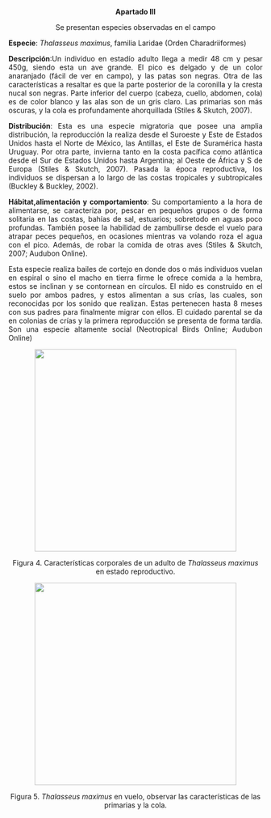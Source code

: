 
<p align="center">                             
**Apartado III**
<p>

<p align="center"> 
Se presentan especies observadas en el campo
<p>

<p align="justify">
**Especie**: *Thalasseus maximus*, familia  Laridae (Orden 	Charadriiformes)
<p>

<p align="justify">
**Descripción**:Un individuo en estadío adulto llega a medir 48 cm y pesar 450g, siendo esta un ave grande. El pico es delgado y de un color anaranjado (fácil de ver en campo), y las patas son negras. Otra de las características a resaltar es que la parte posterior de la coronilla y la cresta nucal son  negras. Parte inferior del cuerpo (cabeza, cuello, abdomen, cola) es de color blanco y las alas son de un gris claro. Las primarias son más oscuras, y la cola es profundamente ahorquillada  (Stiles & Skutch, 2007).
<p>

<p align="justify">
**Distribución**: Esta es una especie migratoria que posee una amplia distribución, la reproducción la realiza desde el Suroeste y Este de Estados Unidos hasta el Norte de México, las Antillas, el Este de Suramérica hasta Uruguay. Por otra parte, invierna tanto en la costa pacífica como atlántica desde el Sur de Estados Unidos hasta Argentina; al Oeste de África y S de Europa (Stiles & Skutch, 2007). Pasada la época reproductiva, los individuos se dispersan a lo largo de las costas  tropicales y subtropicales (Buckley & Buckley, 2002).
<p>


<p align="justify">
**Hábitat,alimentación y comportamiento**: Su comportamiento a la hora de alimentarse, se caracteriza por, pescar en pequeños grupos o de forma solitaria en las costas, bahías de sal, estuarios; sobretodo en aguas poco profundas. También posee la habilidad de zambullirse desde el vuelo para atrapar peces pequeños, en ocasiones mientras va volando roza el agua con el pico. Además, de robar la comida de otras aves (Stiles & Skutch, 2007; Audubon Online). 
<p>
<p align="justify">
Esta especie realiza bailes de cortejo en donde dos o más individuos vuelan en espiral o sino el macho en tierra firme le ofrece comida a la hembra, estos se inclinan y se contornean en círculos. El nido es construido en el suelo por ambos padres, y estos alimentan a sus crías, las cuales, son reconocidas por los sonido que realizan. Estas pertenecen hasta 8 meses con sus padres para finalmente migrar con ellos. El cuidado parental se da en colonias de crías y la primera reproducción se presenta de forma tardía. Son una especie altamente social (Neotropical Birds Online; Audubon Online)
<p>



<p align="center">
![](foto/ta.png){width=400px} 
<p>
<p align="center">
Figura 4.  Características corporales de un adulto de *Thalasseus maximus* en estado reproductivo.
<p>


<p align="center">
![](foto/taa.png){width=400px} 
<p>


<p align="center">
Figura 5.  *Thalasseus maximus* en vuelo, observar las características de las primarias y la cola.
<p>

